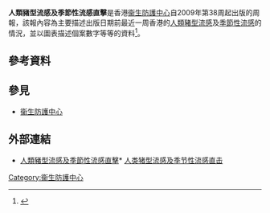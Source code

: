 '''人類豬型流感及季節性流感直擊'''是香港[[衞生防護中心|衞生防護中心]]自2009年第38周起出版的周報，該報內容為主要描述出版日期前最近一周香港的[[人類豬型流感|人類豬型流感]]及[[流感|季節性流感]]的情況，並以圖表描述個案數字等等的資料<ref>{{cite web|url=http://www.chp.gov.hk/files/pdf/ssfm_27_5_2010.pdf|title=人類豬型流感及季節性流感直擊(第2期第21號)(第21週)|author=衞生防護中心|date=2010-05-27|accessdate=2010-05-29|archive-date=2016-03-04|archive-url=https://web.archive.org/web/20160304090936/http://www.chp.gov.hk/files/pdf/ssfm_27_5_2010.pdf|dead-url=no}}</ref>。

== 參考資料 ==
{{reflist|2}}

== 參見 ==
* [[衞生防護中心|衞生防護中心]]

== 外部連結 ==
* {{zh-hk}} [https://web.archive.org/web/20091222140146/http://www.chp.gov.hk/tc/guideline1_year/29/134/518.html 人類豬型流感及季節性流感直擊]* {{zh-hans}} [http://sc.chp.gov.hk/TuniS/www.chp.gov.hk/tc/guideline1_year/29/134/518.html 人类猪型流感及季节性流感直击]{{Wayback|url=http://www.chp.gov.hk/tc/guideline1_year/29/134/518.html |date=20091222140146 }}

[[Category:衞生防護中心|Category:衞生防護中心]]